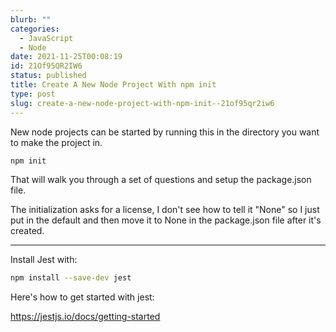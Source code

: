 ```yaml
---
blurb: ""
categories:
  - JavaScript
  - Node
date: 2021-11-25T00:08:19
id: 21Of95QR2IW6
status: published
title: Create A New Node Project With npm init
type: post
slug: create-a-new-node-project-with-npm-init--21of95qr2iw6
---
```


New node projects can be started by running this in the directory you want to make the project in. 

```bash
npm init
```

That will walk you through a set of questions and setup the package.json file. 


The initialization asks for a license, I don't see how to tell it "None" so I just put in the default and then move it to None in the package.json file after it's created. 

---

Install Jest with:


```bash
npm install --save-dev jest
```


Here's how to get started with jest:


https://jestjs.io/docs/getting-started




    